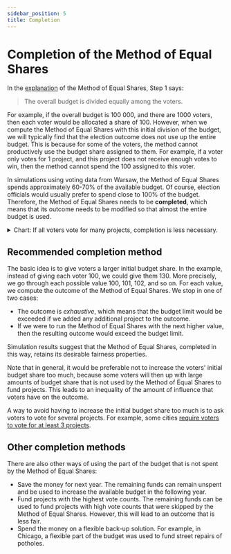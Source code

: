 ```yaml
---
sidebar_position: 5
title: Completion
---
```



# Completion of the Method of Equal Shares

In the [explanation](../explanation) of the Method of Equal Shares, Step 1 says:

> The overall budget is divided equally among the voters.

For example, if the overall budget is <CurrencySymbol/>100 000, and there are 1000 voters, then each voter would be allocated a share of <CurrencySymbol/>100.
However, when we compute the Method of Equal Shares with this initial division of the budget, we will typically find that the election outcome does not use up the entire budget.
This is because for some of the voters, the method cannot productively use the budget share assigned to them.
For example, if a voter only votes for 1 project, and this project does not receive enough votes to win, then the method cannot spend the <CurrencySymbol/>100 assigned to this voter.

In simulations using voting data from Warsaw, the Method of Equal Shares spends approximately 60-70% of the available budget.
Of course, election officials would usually prefer to spend close to 100% of the budget.
Therefore, the Method of Equal Shares needs to be **completed**, which means that its outcome needs to be modified so that almost the entire budget is used.

<details>
<summary><SemiBold>Chart</SemiBold>: If all voters vote for many projects, completion is less necessary.</summary>

The root cause of the Method of Equal Shares often only spending 60-70% of the available budget is that some voters only vote for a small number of projects.
We can see this effect by running a simulation based on data from Warsaw (2020-22). 

In Warsaw, voters are allowed to vote for up to 15 projects.
We can simulate what would have happened if Warsaw had a minimum number of votes in place by counting only those votes in the dataset that have voted for sufficiently many projects.
This way, we can simulate a minimum vote count of 2, 3, 4, ..., 15.
For each minimum, we can check what percent of the budget is used by the Method of Equal Shares when only run on the subset of votes that have voted for at least the minimum number of projects.

The results suggest that once voters vote for at least 8 projects, more than 90% of the budget is used.
<Datawrapper src="//datawrapper.dwcdn.net/bPA91/2/" />
</details>

## Recommended completion method

The basic idea is to give voters a larger initial budget share. 
In the example, instead of giving each voter <CurrencySymbol/>100, we could give them <CurrencySymbol/>130.
More precisely, we go through each possible value <CurrencySymbol/>100, <CurrencySymbol/>101, <CurrencySymbol/>102, and so on.
For each value, we compute the outcome of the Method of Equal Shares.
We stop in one of two cases:
* The outcome is _exhaustive_, which means that the budget limit would be exceeded if we added any additional project to the outcome.
* If we were to run the Method of Equal Shares with the next higher value, then the resulting outcome would exceed the budget limit.

Simulation results suggest that the Method of Equal Shares, completed in this way, retains its desirable fairness properties.

Note that in general, it would be preferable not to increase the voters' initial budget share too much, because some voters will then up with large amounts of budget share that is not used by the Method of Equal Shares to fund projects. This leads to an inequality of the amount of influence that voters have on the outcome.

A way to avoid having to increase the initial budget share too much is to ask voters to vote for several projects. For example, some cities [require voters to vote for at least 3 projects](input-formats#minimum-number-of-approvals). 

## Other completion methods

There are also other ways of using the part of the budget that is not spent by the Method of Equal Shares:

* <SemiBold>Save the money for next year</SemiBold>. The remaining funds can remain unspent and be used to increase the available budget in the following year.
* <SemiBold>Fund projects with the highest vote counts</SemiBold>. The remaining funds can be used to fund projects with high vote counts that were skipped by the Method of Equal Shares. However, this will lead to an outcome that is less fair.
* <SemiBold>Spend the money on a flexible back-up solution</SemiBold>. For example, in Chicago, a flexible part of the budget was used to fund street repairs of potholes.